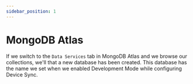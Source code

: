 ```yaml
---
sidebar_position: 1
---
```



# MongoDB Atlas

If we switch to the `Data Services` tab in MongoDB Atlas and we browse our collections, we'll that a new database has been created. This database has the name we set when we enabled Development Mode while configuring Device Sync.
